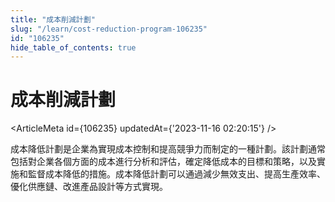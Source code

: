 ```yaml
---
title: "成本削減計劃"
slug: "/learn/cost-reduction-program-106235"
id: "106235"
hide_table_of_contents: true
---
```



# 成本削減計劃

<ArticleMeta id={106235} updatedAt={'2023-11-16 02:20:15'} />
<div className='border-solid border-b border-t-0 my-4 border-[var(--ifm-color-gray-300)]' />

成本降低計劃是企業為實現成本控制和提高競爭力而制定的一種計劃。該計劃通常包括對企業各個方面的成本進行分析和評估，確定降低成本的目標和策略，以及實施和監督成本降低的措施。成本降低計劃可以通過減少無效支出、提高生產效率、優化供應鏈、改進產品設計等方式實現。
